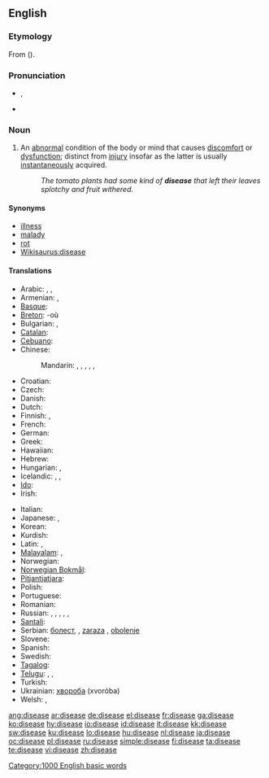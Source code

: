 ==English==

===Etymology===
From {{etyl|fro}} {{term|desaise|lang=fro}} ({{prefix|dis|ease}}).

===Pronunciation===
* {{IPA|/disiːz/}}, {{IPA|/dəsiːz/}}
* {{audio|en-us-disease.ogg|Audio (US)}}
*: {{rhymes|iːz}}

===Noun===
{{wikipedia}}
{{en-noun}}

# {{pathology}} An [[abnormal]] condition of the body or mind that causes [[discomfort]] or [[dysfunction]]; distinct from [[injury]] insofar as the latter is usually [[instantaneous]]ly acquired.
#: ''The tomato plants had some kind of '''disease''' that left their leaves splotchy and fruit withered.''

====Synonyms====
* [[illness]]
* [[malady]]
* [[rot]]
* [[Wikisaurus:disease]]

====Translations====
{{trans-top|an abnormal condition of the body causing discomfort or dysfunction}}
* Arabic: {{t|ar|مرض|tr=maraD|sc=Arab}},  {{t|ar|داء|m|tr=daa'|sc=Arab}},  {{t|ar|سقم|m|tr=suqm|sc=Arab}}
* Armenian: {{t-|hy|հիվանդություն|tr=hivandut’yun|sc=Armn|xs=Armenian}}, {{t-|hy|ախտ|tr=axt|sc=Armn|xs=Armenian}}
* [[Basque]]: {{t|eu|eritasun|xs=Basque}}
* [[Breton]]: {{t|br|kleñved|m|xs=Breton}} -où {{p}}
* Bulgarian: {{t|bg|болест|tr=bolest|sc=Cyrl|f}},  {{t|bg|заболяване|tr=zaboljavane|sc=Cyrl|n}}
* [[Catalan]]: {{t|ca|malaltia|f}}
* [[Cebuano]]: {{tø|ceb|sakit|xs=Cebuano}}
* Chinese:
*: Mandarin: {{t|zh|疾病|tr=jíbìng|sc=Hani}},  {{t|zh|病|tr=bìng|sc=Hani}},  {{t|zh|病癥|sc=Hani}},  {{t|zh|病症|tr=bìngzhèng|sc=Hani}},  {{t|zh|癥|sc=Hani}},  {{t|zh|症|tr=zhèng|sc=Hani}}
* Croatian: {{t+|hr|bolest|f|alt=bȍlēst}}
* Czech: {{t+|cs|nemoc|f}}
* Danish: {{t|da|sygdom}}
* Dutch: {{t+|nl|ziekte|f}}
* Finnish: {{t+|fi|sairaus}}, {{t-|fi|tauti}}
* French: {{t+|fr|maladie|f}}
* German: {{t+|de|Krankheit|f}}
* Greek: {{t+|el|ασθένεια|tr=asthéneia|sc=Grek}}
* Hawaiian: {{tø|haw|maʻi|xs=Hawaiian}}
* Hebrew: {{t+|he|מחלה|f|tr=makhala|sc=Hebr}}
* Hungarian: {{t+|hu|betegség}}, {{t-|hu|kór}}
* Icelandic: {{t+|is|sjúkdómur}}, {{t+|is|sýki}}, {{t+|is|mein}}
* [[Ido]]: {{t|io|malad-eso|xs=Ido}}
* Irish: {{t-|ga|galar|m|xs=Irish}}
{{trans-mid}}
* Italian: {{t+|it|malattia|f}}
* Japanese: {{t+|ja|病気|tr=びょうき, byōki|sc=Jpan}},  {{t|ja|疾病|tr=しっぺい, shippei|sc=Jpan}}
* Korean: {{t-|ko|질병|sc=Hang}}
* Kurdish: {{t|ku|نه‌خۆشی|sc=ku-Arab}}
* Latin: {{t+|la|morbus|m}}, {{t|la|infirmitas|f}}
* [[Malayalam]]: {{t|ml|രോഗം|tr=rogam|xs=Malayalam}}, {{t|ml|സുഖക്കേട്|tr=sukhakketu|xs=Malayalam}}
* Norwegian: {{t|no|sjukdom|m}}
* [[Norwegian Bokmål]]: {{tø|nb|sykdom|m}}
* [[Pitjantjatjara]]: {{tø|pjt|pika|xs=Pitjantjatjara}}
* Polish: {{t+|pl|choroba |f}}
* Portuguese: {{t+|pt|doença|f}}
* Romanian: {{t-|ro|boală|f}}
* Russian: {{t|ru|болезнь|f|tr=bolézn'|sc=Cyrl}}, {{t+|ru|заболевание|n|tr=zabolevánije|sc=Cyrl}},  {{t|ru|недуг|m|tr=nedúg|sc=Cyrl}},  {{t|ru|хворь|f|tr=xvor'|sc=Cyrl}},  {{t|ru|немочь|f|tr=némoč'|sc=Cyrl}}, {{t+|ru|нездоровье|tr=nezdoróv'je|sc=Cyrl}}
* [[Santali]]: {{tø|sat|ᱨᱳᱜ|tr=rog|sc=Olck}}
* Serbian: [[болест]], {{t-|sr|bolest|f}}, [[zaraza]] {{f}}, [[obolenje]] {{n}}
* Slovene: {{t+|sl|bolezen|f}}
* Spanish: {{t+|es|enfermedad|f}}
* Swedish: {{t+|sv|sjukdom|c}}
* [[Tagalog]]: {{t-|tl|sakit|xs=Tagalog}}
* [[Telugu]]: {{t|te|వ్యాధి|tr=vyaadhi|sc=Telu}}, {{t|te|రోగము|tr=roagamu|sc=Telu}}, {{t|te|జబ్బు|tr=jabbu|sc=Telu}}
* Turkish: {{t+|tr|hastalık}}
* Ukrainian: [[хвороба]] (xvoróba) {{f}}
* Welsh: {{t|cy|clefyd|xs=Welsh}}, {{t|cy|afiechyd|xs=Welsh}}
{{trans-bottom}}

[[Category:1000 English basic words]]
[[Category:Diseases| ]]

[[ang:disease]]
[[ar:disease]]
[[de:disease]]
[[el:disease]]
[[fr:disease]]
[[ga:disease]]
[[ko:disease]]
[[hy:disease]]
[[io:disease]]
[[id:disease]]
[[it:disease]]
[[kk:disease]]
[[sw:disease]]
[[ku:disease]]
[[lo:disease]]
[[hu:disease]]
[[nl:disease]]
[[ja:disease]]
[[oc:disease]]
[[pl:disease]]
[[ru:disease]]
[[simple:disease]]
[[fi:disease]]
[[ta:disease]]
[[te:disease]]
[[vi:disease]]
[[zh:disease]]